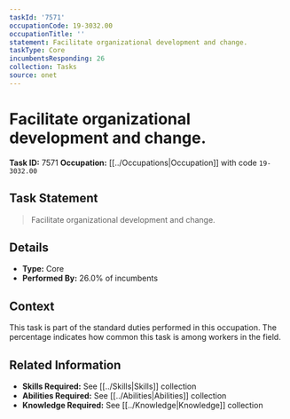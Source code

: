 ```yaml
---
taskId: '7571'
occupationCode: 19-3032.00
occupationTitle: ''
statement: Facilitate organizational development and change.
taskType: Core
incumbentsResponding: 26
collection: Tasks
source: onet
---
```

# Facilitate organizational development and change.

**Task ID:** 7571
**Occupation:** [[../Occupations|Occupation]] with code `19-3032.00`

## Task Statement

> Facilitate organizational development and change.

## Details

- **Type:** Core
- **Performed By:** 26.0% of incumbents

## Context

This task is part of the standard duties performed in this occupation. The percentage indicates how common this task is among workers in the field.

## Related Information

- **Skills Required:** See [[../Skills|Skills]] collection
- **Abilities Required:** See [[../Abilities|Abilities]] collection
- **Knowledge Required:** See [[../Knowledge|Knowledge]] collection
